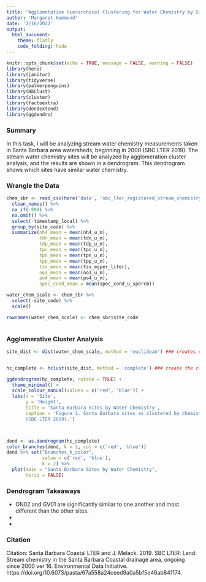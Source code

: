 ```yaml
---
title: "Agglometative Hierarchical Clustering for Water Chemistry by Site"
author: 'Margaret Hammond'
date: '2/16/2022'
output: 
  html_document:
    theme: flatly
    code_folding: hide
---
```


```r
knitr::opts_chunk$set(echo = TRUE, message = FALSE, warning = FALSE)
library(here)
library(janitor)
library(tidyverse)
library(palmerpenguins)
library(NbClust)
library(cluster)
library(factoextra)
library(dendextend)
library(ggdendro)
```

### Summary
In this task, I will be analyzing stream water chemistry measurements taken in Santa Barbara area watersheds, beginning in 2000 (SBC LTER 2019). The stream water chemistry sites will be analyzed by agglomeration cluster analysis, and the results are shown in a dendrogram. This dendrogram shows which sites have similar water chemistry. 

### Wrangle the Data

```r
chem_sbr <- read_csv(here('data', 'sbc_lter_registered_stream_chemistry.csv')) %>% 
  clean_names() %>% 
  na_if(-999) %>% 
  na.omit() %>% 
  select(-timestamp_local) %>% 
  group_by(site_code) %>% 
  summarize(nh4_mean = mean(nh4_u_m),
            tdn_mean = mean(tdn_u_m),
            tdp_mean = mean(tdp_u_m),
            tpc_mean = mean(tpc_u_m),
            tpn_mean = mean(tpn_u_m),
            tpp_mean = mean(tpp_u_m),
            tss_mean = mean(tss_mgper_liter),
            no3_mean = mean(no3_u_m),
            po4_mean = mean(po4_u_m),
            spec_cond_mean = mean(spec_cond_u_spercm))

water_chem_scale <- chem_sbr %>% 
  select(-site_code) %>% 
  scale()

rownames(water_chem_scale) <- chem_sbr$site_code
  
```
### Agglomerative Cluster Analysis

```r
site_dist <- dist(water_chem_scale, method = 'euclidean') ### creates distance matrix


hc_complete <- hclust(site_dist, method = 'complete') ### create the clustering

ggdendrogram(hc_complete, rotate = TRUE) +
  theme_minimal() +
  scale_colour_manual(values = c('red', 'blue')) +
  labs(x = 'Site',
       y = 'Height',
       title = 'Santa Barbara Sites by Water Chemistry',
       caption = 'Figure 1. Santa Barbara sites as clustered by chemistry levels of water 
       (SBC LTER 2019).') 



dend <- as.dendrogram(hc_complete)
color_branches(dend, k = 2, col = c('red', 'blue'))
dend %>% set("branches_k_color", 
             value = c('red', 'blue'),
             k = 2) %>% 
  plot(main = "Santa Barbara Sites by Water Chemistry",
       horiz = FALSE)


```

### Dendrogram Takeaways
  - ON02 and GV01 are significantly similar to one another and most different than the other sites. 
  - 
  - 

### Citation
Citation: Santa Barbara Coastal LTER and J. Melack. 2019. SBC LTER: Land: Stream chemistry in the Santa Barbara Coastal drainage area, ongoing since 2000 ver 16. Environmental Data Initiative. https://doi.org/10.6073/pasta/67a558a24ceed9a0a5bf5e46ab841174. 
